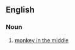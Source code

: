 ==English==

===Noun===
{{en-noun|-|head=[[pig]] [[in]] [[the]] [[middle]]}}

# {{context|British|lang=en}} [[monkey in the middle]]